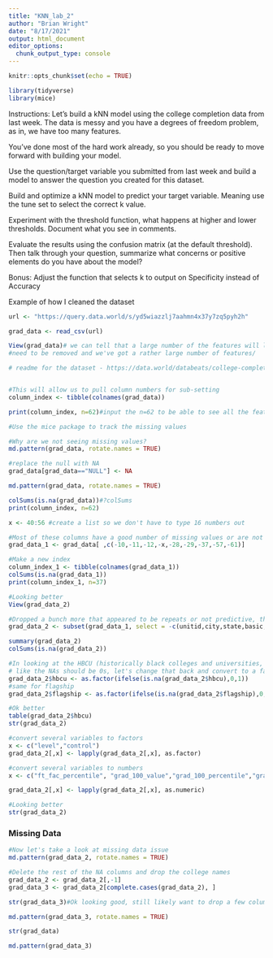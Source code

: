 ```yaml
---
title: "KNN_lab_2"
author: "Brian Wright"
date: "8/17/2021"
output: html_document
editor_options: 
  chunk_output_type: console
---
```


```r
knitr::opts_chunk$set(echo = TRUE)
```

```r
library(tidyverse)
library(mice)
```

Instructions:
Let's build a kNN model using the college completion data from last week. 
The data is messy and you have a degrees of freedom problem, as in, we have too many features.  

You've done most of the hard work already, so you should be ready to move forward with building your model. 

Use the question/target variable you submitted from last week and build a model to answer the question you created for this dataset. 

Build and optimize a kNN model to predict your target variable. Meaning use the tune set to select the correct k value. 

Experiment with the threshold function, what happens at higher and lower thresholds. Document what you see in comments. 

Evaluate the results using the confusion matrix (at the default threshold). Then talk through your question, summarize what concerns or positive elements do you have about the model? 

Bonus: Adjust the function that selects k to output on Specificity instead of Accuracy

Example of how I cleaned the dataset
```r
url <- "https://query.data.world/s/yd5wiazzlj7aahmn4x37y7zq5pyh2h"

grad_data <- read_csv(url)

View(grad_data)# we can tell that a large number of the features will likely 
#need to be removed and we've got a rather large number of features/ 

# readme for the dataset - https://data.world/databeats/college-completion/workspace/file?filename=README.txt


#This will allow us to pull column numbers for sub-setting  
column_index <- tibble(colnames(grad_data))

print(column_index, n=62)#input the n=62 to be able to see all the features

#Use the mice package to track the missing values

#Why are we not seeing missing values? 
md.pattern(grad_data, rotate.names = TRUE)

#replace the null with NA
grad_data[grad_data=="NULL"] <- NA

md.pattern(grad_data, rotate.names = TRUE)

colSums(is.na(grad_data))#?colSums
print(column_index, n=62)

x <- 40:56 #create a list so we don't have to type 16 numbers out

#Most of these columns have a good number of missing values or are not useful.  
grad_data_1 <- grad_data[ ,c(-10,-11,-12,-x,-28,-29,-37,-57,-61)]

#Make a new index
column_index_1 <- tibble(colnames(grad_data_1))
colSums(is.na(grad_data_1))
print(column_index_1, n=37)

#Looking better
View(grad_data_2)

#Dropped a bunch more that appeared to be repeats or not predictive, this time using the the names and subset/select 
grad_data_2 <- subset(grad_data_1, select = -c(unitid,city,state,basic,med_sat_value,med_sat_percentile,counted_pct))

summary(grad_data_2)
colSums(is.na(grad_data_2))

#In looking at the HBCU (historically black colleges and universities, seems
# like the NAs should be 0s, let's change that back and convert to a factor)
grad_data_2$hbcu <- as.factor(ifelse(is.na(grad_data_2$hbcu),0,1))
#same for flagship
grad_data_2$flagship <- as.factor(ifelse(is.na(grad_data_2$flagship),0,1))

#Ok better
table(grad_data_2$hbcu)
str(grad_data_2)

#convert several variables to factors 
x <- c("level","control")
grad_data_2[,x] <- lapply(grad_data_2[,x], as.factor)

#convert several variables to numbers 
x <- c("ft_fac_percentile", "grad_100_value","grad_100_percentile","grad_150_value","grad_150_percentile","retain_value","cohort_size","ft_fac_value")

grad_data_2[,x] <- lapply(grad_data_2[,x], as.numeric)

#Looking better
str(grad_data_2)
```

### Missing Data 
```r
#Now let's take a look at missing data issue
md.pattern(grad_data_2, rotate.names = TRUE)

#Delete the rest of the NA columns and drop the college names 
grad_data_2 <- grad_data_2[,-1]
grad_data_3 <- grad_data_2[complete.cases(grad_data_2), ]

str(grad_data_3)#Ok looking good, still likely want to drop a few columns,need to normalize and one_hot encode before we move forward with model building.

md.pattern(grad_data_3, rotate.names = TRUE)

str(grad_data)

md.pattern(grad_data_3)
```
